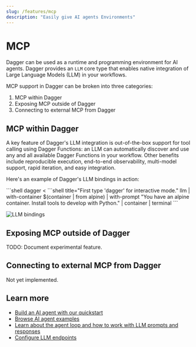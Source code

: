 ```yaml
---
slug: /features/mcp
description: "Easily give AI agents Environments"
---
```


# MCP

Dagger can be used as a runtime and programming environment for AI agents. Dagger provides an `LLM` core type that enables native integration of Large Language Models (LLM) in your workflows.

MCP support in Dagger can be broken into three categories:

1. MCP within Dagger
2. Exposing MCP outside of Dagger
3. Connecting to external MCP from Dagger

## MCP within Dagger

A key feature of Dagger's LLM integration is out-of-the-box support for tool calling using Dagger Functions: an LLM can automatically discover and use any and all available Dagger Functions in your workflow. Other benefits include reproducible execution, end-to-end observability, multi-model support, rapid iteration, and easy integration.

Here's an example of Dagger's LLM bindings in action:

<Tabs groupId="shell">
<TabItem value="System shell">
```shell
dagger <<EOF
llm |
  with-container \$(container | from alpine) |
  with-prompt "You have an alpine container. Install tools to develop with Python." |
  container |
  terminal
EOF
```
</TabItem>
<TabItem value="Dagger Shell">
```shell title="First type 'dagger' for interactive mode."
llm | with-container $(container | from alpine) | with-prompt "You have an alpine container. Install tools to develop with Python." | container | terminal
```
</TabItem>
</Tabs>

![LLM bindings](/img/current_docs/features/llm-api.gif)

## Exposing MCP outside of Dagger

TODO: Document experimental feature.

## Connecting to external MCP from Dagger

Not yet implemented.

## Learn more

- [Build an AI agent with our quickstart](../agents/quickstart.mdx)
- [Browse AI agent examples](../examples.mdx#ai-agent-examples)
- [Learn about the agent loop and how to work with LLM prompts and responses](../api/llm.mdx)
- [Configure LLM endpoints](../configuration/llm.mdx)
